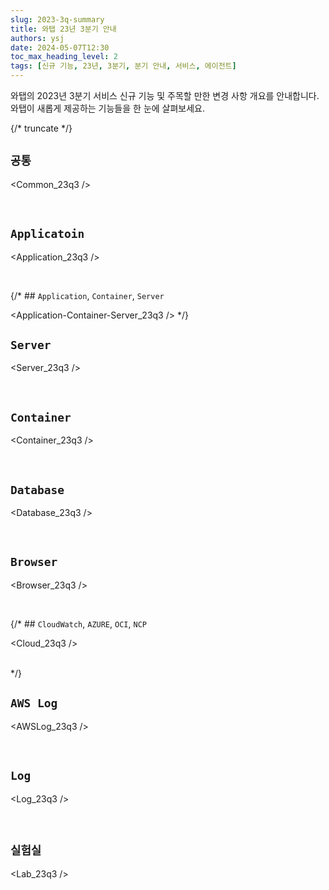 ```yaml
---
slug: 2023-3q-summary
title: 와탭 23년 3분기 안내
authors: ysj
date: 2024-05-07T12:30
toc_max_heading_level: 2
tags: [신규 기능, 23년, 3분기, 분기 안내, 서비스, 에이전트]
---
```


와탭의 2023년 3분기 서비스 신규 기능 및 주목할 만한 변경 사항 개요를 안내합니다. 와탭이 새롭게 제공하는 기능들을 한 눈에 살펴보세요.

{/* truncate */}

## `공통`

<div class='indentTab'>


<Common_23q3 />

</div><br/>

## `Applicatoin`

<div class='indentTab'>


<Application_23q3 />

</div><br/>

{/* ## `Application`, `Container`, `Server`


<Application-Container-Server_23q3 /> */}

## `Server`

<div class='indentTab'>


<Server_23q3 />

</div><br/>


## `Container`

<div class='indentTab'>


<Container_23q3 />

</div><br/>


## `Database`

<div class='indentTab'>


<Database_23q3 />

</div><br/>

## `Browser`

<div class='indentTab'>


<Browser_23q3 />

</div><br/>

{/* ## `CloudWatch`, `AZURE`, `OCI`, `NCP`

<div class='indentTab'>


<Cloud_23q3 />

</div><br/> */}

## `AWS Log`

<div class='indentTab'>


<AWSLog_23q3 />

</div><br/>

## `Log`

<div class='indentTab'>


<Log_23q3 />

</div><br/>

## `실험실`

<div class='indentTab'>


<Lab_23q3 />

</div><br/>
